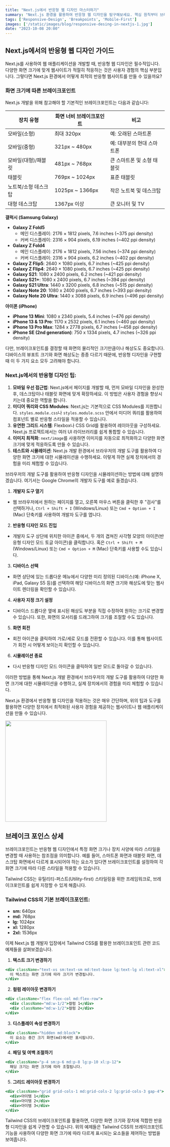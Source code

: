 ```yaml
---
title: "Next.js에서 반응형 웹 디자인 마스터하기"
summary: "Next.js 환경을 활용하여 반응형 웹 디자인을 탐구해보세요. 핵심 원칙부터 브레이크포인트 설정, 그리고 웹사이트 성능까지 최적화하는 데 필요한 전략적인 팁까지 상세하게 살펴보며, 모든 장치에서 완벽하게 동작하는 웹 애플리케이션 구축의 비밀을 알아봅니다."
tags: ['Responsive-Design', 'Breakpoints', 'Mobile-First']
images: ['/static/images/blog/responsive-desing-in-nextjs-1.jpg']
date: "2023-10-08 20:00"
---
```


<TOCInline toc={props.toc} asDisclosure />


## Next.js에서의 반응형 웹 디자인 가이드

Next.js를 사용하여 웹 애플리케이션을 개발할 때, 반응형 웹 디자인은 필수적입니다. 다양한 화면 크기에 맞게 웹사이트가 적절히 적응하는 것은 사용자 경험의 핵심 부분입니다. 그렇다면 Next.js 환경에서 어떻게 최적의 반응형 웹사이트를 만들 수 있을까요?

### 화면 크기에 따른 브레이크포인트

Next.js 개발을 위해 참고해야 할 기본적인 브레이크포인트는 다음과 같습니다:

| 장치 유형           | 화면 너비 브레이크포인트 | 비고                      |
|-------------------|------------------------|--------------------------|
| 모바일(소형)         | 최대 320px                | 예: 오래된 스마트폰          |
| 모바일(중형)         | 321px ~ 480px            | 예: 대부분의 현대 스마트폰    |
| 모바일(대형)/패블릿   | 481px ~ 768px            | 큰 스마트폰 및 소형 태블릿    |
| 태블릿              | 769px ~ 1024px            | 표준 태블릿                 |
| 노트북/소형 데스크탑 | 1025px ~ 1366px           | 작은 노트북 및 데스크탑      |
| 대형 데스크탑        | 1367px 이상               | 큰 모니터 및 TV             |


<Callout type="warning" icon="최신 디바이스 브레이크포인트">

**갤럭시 (Samsung Galaxy)**
- **Galaxy Z Fold5**
  - 메인 디스플레이: 2176 × 1812 pixels, 7.6 inches (~375 ppi density)
  - 커버 디스플레이: 2316 × 904 pixels, 6.19 inches (~402 ppi density)
- **Galaxy Z Fold4**
  - 메인 디스플레이: 2176 × 1812 pixels, 7.56 inches (~374 ppi density)
  - 커버 디스플레이: 2316 × 904 pixels, 6.2 inches (~402 ppi density)
- **Galaxy Z Flip5**: 2640 × 1080 pixels, 6.7 inches (~425 ppi density)
- **Galaxy Z Flip4**: 2640 × 1080 pixels, 6.7 inches (~425 ppi density)
- **Galaxy S21**: 1080 x 2400 pixels, 6.2 inches (~421 ppi density)
- **Galaxy S21+**: 1080 x 2400 pixels, 6.7 inches (~394 ppi density)
- **Galaxy S21 Ultra**: 1440 x 3200 pixels, 6.8 inches (~515 ppi density)
- **Galaxy Note 20**: 1080 x 2400 pixels, 6.7 inches (~393 ppi density)
- **Galaxy Note 20 Ultra**: 1440 x 3088 pixels, 6.9 inches (~496 ppi density)

**아이폰 (iPhone)**
- **iPhone 13 Mini**: 1080 x 2340 pixels, 5.4 inches (~476 ppi density)
- **iPhone 13 & 13 Pro**: 1170 x 2532 pixels, 6.1 inches (~460 ppi density)
- **iPhone 13 Pro Max**: 1284 x 2778 pixels, 6.7 inches (~458 ppi density)
- **iPhone SE (2nd generation)**: 750 x 1334 pixels, 4.7 inches (~326 ppi density)

다만, 브레이크포인트를 결정할 때 화면의 물리적인 크기만큼이나 해상도도 중요합니다. 디바이스의 뷰포트 크기와 화면 해상도는 종종 다르기 때문에, 반응형 디자인을 구현할 때 이 두 가지 요소 모두 고려해야 합니다.

</Callout>


### Next.js에서의 반응형 디자인 팁:

1. **모바일 우선 접근법**: Next.js에서 페이지를 개발할 때, 먼저 모바일 디자인을 완성한 후, 데스크탑이나 태블릿 화면에 맞게 확장하세요. 이 방법은 사용자 경험을 향상시키는데 중요한 역할을 합니다.
2. **미디어 쿼리와 CSS Modules**: Next.js는 기본적으로 CSS Modules를 지원합니다. `styles.module.css`나 `styles.module.scss` 안에서 미디어 쿼리를 활용하여 컴포넌트 별로 반응형 스타일을 적용할 수 있습니다.
3. **유연한 그리드 시스템**: Flexbox나 CSS Grid를 활용하여 레이아웃을 구성하세요. Next.js 프로젝트에서는 여러 UI 라이브러리를 쉽게 통합할 수 있습니다.
4. **이미지 최적화**: `next/image`를 사용하면 이미지를 자동으로 최적화하고 다양한 화면 크기에 맞게 적응하도록 만들 수 있습니다.
5. **테스트와 시뮬레이션**: Next.js 개발 환경에서 브라우저의 개발 도구를 활용하여 다양한 화면 크기에 대한 시뮬레이션을 수행하세요. 이렇게 하면 실제 장치에서의 경험을 미리 체험할 수 있습니다.

<Callout type="warning" icon="반응형 디자인을 시뮬레이션하는 방법">
브라우저의 개발 도구를 활용하여 반응형 디자인을 시뮬레이션하는 방법에 대해 설명하겠습니다. 여기서는 Google Chrome의 개발자 도구를 예로 들겠습니다.

1. **개발자 도구 열기**
  - 웹 브라우저에서 원하는 페이지를 열고, 오른쪽 마우스 버튼을 클릭한 후 "검사"를 선택하거나, `Ctrl + Shift + I` (Windows/Linux) 또는 `Cmd + Option + I` (Mac) 단축키를 사용하여 개발자 도구를 엽니다.
2. **반응형 디자인 모드 진입**
  - 개발자 도구 상단에 위치한 아이콘 중에서, 두 개의 겹쳐진 사각형 모양의 아이콘(반응형 디자인 모드 토글 아이콘)을 클릭합니다. 혹은 `Ctrl + Shift + M` (Windows/Linux) 또는 `Cmd + Option + M` (Mac) 단축키를 사용할 수도 있습니다.
3. **디바이스 선택**
  - 화면 상단에 있는 드롭다운 메뉴에서 다양한 미리 정의된 디바이스(예: iPhone X, iPad, Galaxy S5 등)를 선택하여 해당 디바이스의 화면 크기와 해상도에 맞는 웹사이트 렌더링을 확인할 수 있습니다.
4. **사용자 지정 크기 설정**
  - 디바이스 드롭다운 옆에 표시된 해상도 부분을 직접 수정하여 원하는 크기로 변경할 수 있습니다. 또한, 화면의 모서리를 드래그하여 크기를 조절할 수도 있습니다.
5. **화면 회전**
  - 회전 아이콘을 클릭하여 가로/세로 모드를 전환할 수 있습니다. 이를 통해 웹사이트가 회전 시 어떻게 보이는지 확인할 수 있습니다.
6. **시뮬레이션 종료**
  - 다시 반응형 디자인 모드 아이콘을 클릭하여 일반 모드로 돌아갈 수 있습니다.

이러한 방법을 통해 Next.js 개발 환경에서 브라우저의 개발 도구를 활용하여 다양한 화면 크기에 대한 시뮬레이션을 수행하고, 실제 장치에서의 경험을 미리 체험할 수 있습니다.
</Callout>

Next.js 환경에서 반응형 웹 디자인을 적용하는 것은 매우 간단하며, 위의 팁과 도구를 활용하면 다양한 장치에서 최적화된 사용자 경험을 제공하는 웹사이트나 웹 애플리케이션을 만들 수 있습니다.


<div className="flex justify-center p-0">
  <Image src="https://media.discordapp.net/attachments/1109117647091675256/1160746783044010086/Create_a_simple_icon_for_responsive_design_for_various_d_7b0e4954-bd9f-4f17-b36c-ef98afb26247.png?ex=6535c8ae&is=652353ae&hm=eb41c642857472877c58daa4970d24ba5e0689d4f7441e0e63e775d7c502b49f&=&width=320&height=320" width="320" height="320" />
</div>

## 브레이크 포인스 상세
브레이크포인트는 반응형 웹 디자인에서 특정 화면 크기나 장치 사양에 따라 스타일을 변경할 때 사용하는 참조점을 의미합니다. 예를 들어, 스마트폰 화면과 태블릿 화면, 데스크탑 화면에서 다르게 표시되어야 하는 요소가 있다면 브레이크포인트를 설정하여 각 화면 크기에 따라 다른 스타일을 적용할 수 있습니다.

Tailwind CSS는 유틸리티-퍼스트(Utility-first) 스타일링을 위한 프레임워크로, 브레이크포인트를 쉽게 지정할 수 있게 해줍니다.

### Tailwind CSS의 기본 브레이크포인트:

- **sm:** 640px
- **md:** 768px
- **lg:** 1024px
- **xl:** 1280px
- **2xl:** 1536px

이제 Next.js 웹 개발자 입장에서 Tailwind CSS를 활용한 브레이크포인트 관련 코드 예제들을 살펴보겠습니다.

1. **텍스트 크기 변경하기**

```jsx
<div className="text-xs sm:text-sm md:text-base lg:text-lg xl:text-xl">
  이 텍스트는 화면 크기에 따라 크기가 변경됩니다.
</div>
```

2. **컬럼 레이아웃 변경하기**

```jsx
<div className="flex flex-col md:flex-row">
  <div className="md:w-1/2">컬럼 1</div>
  <div className="md:w-1/2">컬럼 2</div>
</div>
```

3. **디스플레이 속성 변경하기**

```jsx
<div className="hidden md:block">
  이 요소는 중간 크기 화면(md)에서만 표시됩니다.
</div>
```

4. **패딩 및 여백 조절하기**

```jsx
<div className="p-4 sm:p-6 md:p-8 lg:p-10 xl:p-12">
  패딩 크기는 화면 크기에 따라 조절됩니다.
</div>
```

5. **그리드 레이아웃 변경하기**

```jsx
<div className="grid grid-cols-1 md:grid-cols-2 lg:grid-cols-3 gap-4">
  <div>아이템 1</div>
  <div>아이템 2</div>
  <div>아이템 3</div>
</div>
```

Tailwind CSS의 브레이크포인트를 활용하면, 다양한 화면 크기와 장치에 적합한 반응형 디자인을 쉽게 구현할 수 있습니다. 위의 예제들은 Tailwind CSS의 브레이크포인트 기능을 사용하여 다양한 화면 크기에 따라 다르게 표시되는 요소들을 제어하는 방법을 보여줍니다.